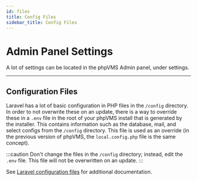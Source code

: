 ```yaml
---
id: files
title: Config Files
sidebar_title: Config Files
---
```

# Admin Panel Settings

A lot of settings can be located in the phpVMS Admin panel, under settings.

---

## Configuration Files

Laravel has a lot of basic configuration in PHP files in the `/config` directory. In order to not overwrite these on an update, there is a way to override these in a `.env` file in the root of your phpVMS install that is generated by the installer. This contains information  such as the database, mail, and select configs from the `/config` directory. This file is used as an override (in the previous version of phpVMS, the `local.config.php` file is the same concept).

:::caution
Don't change the files in the `/config` directory; instead, edit the `.env` file. This file will not be overwritten on an update.
:::

See [Laravel configuration files](https://laravel.com/docs/9.x/configuration) for additional documentation.

